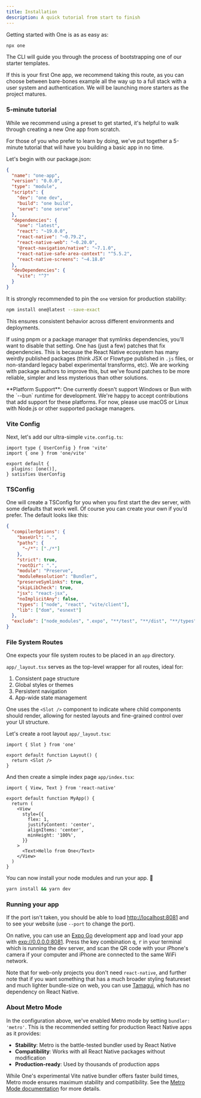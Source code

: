 ```yaml
---
title: Installation
description: A quick tutorial from start to finish
---
```


Getting started with One is as as easy as:

```bash
npx one
```

The CLI will guide you through the process of bootstrapping one of our starter templates.

If this is your first One app, we recommend taking this route, as you can choose between bare-bones example all the way up to a full stack with a user system and authentication. We will be launching more starters as the project matures.

### 5-minute tutorial

While we recommend using a preset to get started, it's helpful to walk through creating a new One app from scratch.

For those of you who prefer to learn by doing, we've put together a 5-minute tutorial that will have you building a basic app in no time.

Let's begin with our package.json:

```json fileName=package.json
{
  "name": "one-app",
  "version": "0.0.0",
  "type": "module",
  "scripts": {
    "dev": "one dev",
    "build": "one build",
    "serve": "one serve"
  },
  "dependencies": {
    "one": "latest",
    "react": "~19.0.0",
    "react-native": "~0.79.2",
    "react-native-web": "~0.20.0",
    "@react-navigation/native": "~7.1.0",
    "react-native-safe-area-context": "^5.5.2",
    "react-native-screens": "~4.18.0"
  },
  "devDependencies": {
    "vite": "^7"
  }
}
```

It is strongly recommended to pin the `one` version for production stability:

```bash
npm install one@latest --save-exact
```

This ensures consistent behavior across different environments and deployments.

If using pnpm or a package manager that symlinks dependencies, you'll want to disable that setting.
One has (just a few) patches that fix dependencies. This is because the React Native ecosystem has many weirdly published packages (think JSX or Flowtype published in `.js` files, or non-standard legacy babel experimental transforms, etc). We are working with package authors to improve this, but we've found patches to be more reliable, simpler and less mysterious than other solutions.

<Notice>
  **Platform Support**: One currently doesn't support Windows or Bun with the `--bun`
  runtime for development. We're happy to accept contributions that add support for these
  platforms. For now, please use macOS or Linux with Node.js or other supported package
  managers.
</Notice>

### Vite Config

Next, let's add our ultra-simple `vite.config.ts`:

```tsx fileName=vite.config.ts
import type { UserConfig } from 'vite'
import { one } from 'one/vite'

export default {
  plugins: [one()],
} satisfies UserConfig
```

### TSConfig

One will create a TSConfig for you when you first start the dev server, with some defaults that work well. Of course you can create your own if you'd prefer. The default looks like this:

```json
{
  "compilerOptions": {
    "baseUrl": ".",
    "paths": {
      "~/*": ["./*"]
    },
    "strict": true,
    "rootDir": ".",
    "module": "Preserve",
    "moduleResolution": "Bundler",
    "preserveSymlinks": true,
    "skipLibCheck": true,
    "jsx": "react-jsx",
    "noImplicitAny": false,
    "types": ["node", "react", "vite/client"],
    "lib": ["dom", "esnext"]
  },
  "exclude": ["node_modules", ".expo", "**/test", "**/dist", "**/types", "**/__tests__"]
}
```

### File System Routes

One expects your file system routes to be placed in an `app` directory.

`app/_layout.tsx` serves as the top-level wrapper for all routes, ideal for:

1. Consistent page structure
2. Global styles or themes
3. Persistent navigation
4. App-wide state management

One uses the `<Slot />` component to indicate where child components should render, allowing for nested layouts and fine-grained control over your UI structure.

Let's create a root layout `app/_layout.tsx`:

```tsx fileName=app/_layout.tsx
import { Slot } from 'one'

export default function Layout() {
  return <Slot />
}
```

And then create a simple index page `app/index.tsx`:

```tsx fileName=app/index.tsx
import { View, Text } from 'react-native'

export default function MyApp() {
  return (
    <View
      style={{
        flex: 1,
        justifyContent: 'center',
        alignItems: 'center',
        minHeight: '100%',
      }}
    >
      <Text>Hello from One</Text>
    </View>
  )
}
```

You can now install your node modules and run your app. 🎉

```bash
yarn install && yarn dev
```

### Running your app

If the port isn't taken, you should be able to load [http://localhost:8081](http://localhost:8081) and to see your website (use `--port` to change the port).

On native, you can use an [Expo Go](https://apps.apple.com/us/app/expo-go/id982107779) development app and load your app with [exp://0.0.0.0:8081](exp://0.0.0.0.:8081). Press the key combination <kbd>q</kbd>, <kbd>r</kbd> in your terminal which is running the dev server, and scan the QR code with your iPhone's camera if your computer and iPhone are connected to the same WiFi network.

Note that for web-only projects you don't need `react-native`, and further note that if you want something that has a much broader styling featureset and much lighter bundle-size on web, you can use [Tamagui](https://tamagui.dev), which has no dependency on React Native.

### About Metro Mode

In the configuration above, we've enabled Metro mode by setting `bundler: 'metro'`. This is the recommended setting for production React Native apps as it provides:

- **Stability**: Metro is the battle-tested bundler used by React Native
- **Compatibility**: Works with all React Native packages without modification
- **Production-ready**: Used by thousands of production apps

While One's experimental Vite native bundler offers faster build times, Metro mode ensures maximum stability and compatibility. See the [Metro Mode documentation](/docs/metro-mode) for more details.
